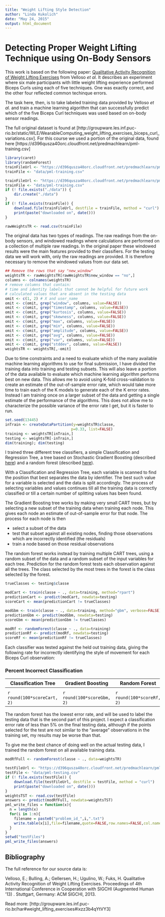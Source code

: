 ```yaml
---
title: "Weight Lifting Style Detection"
author: "Linda Kukolich"
date: "May 24, 2015"
output: html_document
---
```

# Detecting Proper Weight Lifting Technique using On-Body Sensors

This work is based on the following paper: [Qualitative Activity Recognition of Weight Lifting Exercises](http://groupware.les.inf.puc-rio.br/public/papers/2013.Velloso.QAR-WLE.pdf) from Velloso _et al._ It describes an experiment where six male participants with little weight lifting experience performed Biceps Curls using each of five techniques. One was exactly correct, and the other four reflected common techinque errors.

The task here, then, is to take labeled training data provided by Velloso _et al._ and train a machine learning algorithm that can successfully predict which of the five Biceps Curl techniques was used based on on-body sensor readings.

The full original dataset is found at [http://groupware.les.inf.puc-rio.br/static/WLE/WearableComputing_weight_lifting_exercises_biceps_curl_variations.csv]. For this course we used a portion of the original data, found here [https://d396qusza40orc.cloudfront.net/predmachlearn/pml-training.csv]

```r
library(caret)
library(randomForest)
trainFileUrl <- "https://d396qusza40orc.cloudfront.net/predmachlearn/pml-training.csv"
trainFile <- "data/pml-training.csv"
```

```r
trainFileUrl <- "https://d396qusza40orc.cloudfront.net/predmachlearn/pml-training.csv"
trainFile <- "data/pml-training.csv"
if (! file.exists("./data")) {
    dir.create("./data")
}
if (! file.exists(trainFile)) {
    download.file(trainFileUrl, destfile = trainFile, method = "curl")
    print(paste("downloaded on", date()))
}
```
```r
rawWeightsTR <- read.csv(trainFile)
```

The original data has two types of readings. The raw readings from the on-body 
sensors, and windowed readings where calculations are performed    on a collection
 of multiple raw readings. In the original paper these windowed    results    were the main features    provided to their classifiers. For the testing data we will work with,	only the raw readings are provided. It is therefore necessary to remove
 the windowed values from our data set.
```r
## Remove the rows that say "new_window"
weightsTR <- rawWeightsTR[rawWeightsTR$new_window == "no",]
columns <- colnames(weightsTR)
# remove columns that contain:
# time and identity labels that cannot be helpful for future work
# calculated values that are absent in the testing data
omit <- c(1, 2) # X and user_name
omit <- c(omit, grep("window", columns, value=FALSE))
omit <- c(omit, grep("timestamp", columns, value=FALSE))
omit <- c(omit, grep("kurtosis", columns, value=FALSE))
omit <- c(omit, grep("skewness", columns, value=FALSE))
omit <- c(omit, grep("max", columns, value=FALSE))
omit <- c(omit, grep("min", columns, value=FALSE))
omit <- c(omit, grep("amplitude", columns, value=FALSE))
omit <- c(omit, grep("avg", columns, value=FALSE))
omit <- c(omit, grep("var", columns, value=FALSE))
omit <- c(omit, grep("stddev", columns, value=FALSE))
weightsTR <- weightsTR[,-omit]
```

Due to time constraints and a need to evaluate which of the many available machine learning algorithms to use for final submission, I have divided the training data into training and testing subsets. This will also leave a portion of the data available to evaluate which machine learning algorithm performs best on new data. This allows me to avoid using K-fold cross-validation to create an estimate of the out-of-sample error rate, which would take more time to train each of the K models to generate each of the K error rates. Instead I am training once on a larger subset of the data and getting a single estimate of the performance of the algorithms. This does not allow me to characterize the possible variance of the error rate I get, but it is faster to run.
```r
set.seed(13445)
inTrain <- createDataPartition(y=weightsTR$classe,
                              p=0.33, list=FALSE)
training <- weightsTR[inTrain,]
testing <- weightsTR[-inTrain,]
dim(training); dim(testing)
```

I trained three different tree classifiers, a simple Classification and Regression Tree, a tree based on Stochastic Gradient Boosting (described [here](http://www.statsoft.com/Textbook/Boosting-Trees-Regression-Classification)) and a random forest (described [here](http://www.stat.berkeley.edu/~breiman/RandomForests/cc_home.htm#ooberr)).

With a Classification and Regression Tree, each variable is scanned to find the position that best separates the data by identifier. The best such value for a variable is selected and the data is split accordingly. The process of selecting variables and values continues till all the training data is correctly classified or till a certain number of splitting values has been found.

The Gradient Boosting tree works by making very small CART trees, but by selecting a new subset of the training data when training each node. This gives each node an estimate of out-of-sample error for that node. The process for each node is then

- select a subset of the data
- test that subset against all existing nodes, finding those observations which are incorrectly identified (the residuals)
- train a node based on those residual observations

The random forest works instead by training multiple CART trees, using a random subset of the data and a random subset of the input variables for each tree. Prediction for the random forest tests each observation against all the trees. The class selected by the most trees in the forest is the class selected by the forest.

```r
trueClasses <- testing$classe

modCart <- train(classe ~ ., data=training, method="rpart")
predictionCart <- predict(modCart, newdata=testing)
scoreCart <- mean(predictionCart != trueClasses)
```
```r
modGbm <- train(classe ~ ., data=training, method="gbm", verbose=FALSE)
predictionGbm <- predict(modGbm, newdata=testing)
scoreGbm <- mean(predictionGbm != trueClasses)
```
```r
modRf <- randomForest(classe ~ ., data=training)
predictionRf <- predict(modRf, newdata=testing)
scoreRf <- mean(predictionRf != trueClasses)
```

Each classifier was tested against the held out training data, giving the following rate for incorrectly identifying the style of movement for each Biceps Curl observation:

### Percent Incorrect Classification
| Classification Tree | Gradient Boosting | Random Forest |
| ----------------- | ----------------- | -------------
|
| `r round(100*scoreCart, 2)` | `r round(100*scoreGbm, 2)` | `r round(100*scoreRf, 2)` |

The random forest has the lowest error rate, and will be used to label the testing data that is the second part of this project. I expect a classification error rate of less than 5% on the final testing data, although if the points selected for the test are not similar to the "average" observations in the training set, my results may be worse than that.

To give me the best chance of doing well on the actual testing data, I trained the random forest on all available training data.
```r
modRfFull <- randomForest(classe ~ ., data=weightsTR)

testFileUrl <- "https://d396qusza40orc.cloudfront.net/predmachlearn/pml-testing.csv"
testFile <- "data/pml-testing.csv"
if (! file.exists(testFile)) {
    download.file(testFileUrl, destfile = testFile, method = "curl")
    print(paste("downloaded on", date()))
}
weightsTST <- read.csv(testFile)
answers <- predict(modRfFull, newdata=weightsTST)
pml_write_files = function(x){
  n = length(x)
  for(i in 1:n){
    filename = paste0("problem_id_",i,".txt")
    write.table(x[i],file=filename,quote=FALSE,row.names=FALSE,col.names=FALSE)
  }
}
setwd("testFiles")
pml_write_files(answers)
```

## Bibliography

The full reference for our source data is:

Velloso, E.; Bulling, A.; Gellersen, H.; Ugulino, W.; Fuks, H. Qualitative Activity Recognition of Weight Lifting Exercises. Proceedings of 4th International Conference in Cooperation with SIGCHI (Augmented Human '13) . Stuttgart, Germany: ACM SIGCHI, 2013.

Read more: [http://groupware.les.inf.puc-rio.br/har#weight_lifting_exercises#ixzz3b4qYtVY3]
